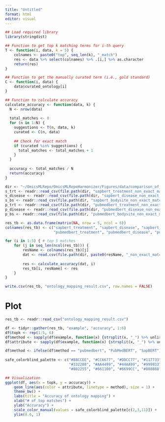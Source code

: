 ```yaml
---
title: "Untitled"
format: html
editor: visual
---
```


```r
## Load required library
library(stringdist)

## Function to get top k matching terms for i-th query
T <- function(i, data, k = 5) {
    colnames <- paste0("top", seq_len(k), "_match")
    res <- data %>% select(colnames) %>% .[i,] %>% as.character
    return(res)
}

## Function to get the manually curated term (i.e., gold standard)
C <- function(i, data) {
    data$curated_ontology[i]
}

## Function to calculate accuracy
calculate_accuracy <- function(data, k) {
  N <- nrow(data)
  
  total_matches <- 0
  for (n in 1:N) {
    suggestions <- T(n, data, k)
    curated <- C(n, data)
    
    ## Check for exact match
    if (curated %in% suggestions) {
      total_matches <- total_matches + 1
    }
  }
  
  accuracy <- total_matches / N
  return(accuracy)
}
```

```r
dir <- "~/OmicsMLRepo/OmicsMLRepoHarmonizer/Figures/data/comparison_of_models"
s_trt <- readr::read_csv(file.path(dir, "sapbert_treatment_non_exact_match_results.csv"))
s_disease <- readr::read_csv(file.path(dir, "sapbert_disease_non_exact_match_results.csv"))
s_bs <- readr::read_csv(file.path(dir, "sapbert_bodysite_non_exact_match_results.csv"))
p_trt <- readr::read_csv(file.path(dir, "pubmedbert_treatment_non_exact_match_results.csv"))
p_disease <- readr::read_csv(file.path(dir, "pubmedbert_disease_non_exact_match_results.csv"))
p_bs <- readr::read_csv(file.path(dir, "pubmedbert_bodysite_non_exact_match_results.csv"))
```

```r
res_tb <- as.data.frame(matrix(NA, nrow = 5, ncol = 6))
colnames(res_tb) <- c("sapbert_treatment", "sapbert_disease", "sapbert_bodysite",
                      "pubmedbert_treatment", "pubmedbert_disease", "pubmedbert_bodysite")

for (i in 1:5) { # top 5 matches
    for (j in seq_len(ncol(res_tb))) {
        resName <- colnames(res_tb)[j]
        dat <- read.csv(file.path(dir, paste0(resName, "_non_exact_match_results.csv")))
        
        res <- calculate_accuracy(dat, i)
        res_tb[i, resName] <- res
    }
}
```

```r
write.csv(res_tb, "ontology_mapping_result.csv", row.names = FALSE)
```

# Plot

```r
res_tb <- readr::read_csv("ontology_mapping_result.csv")
```

```r
df <- tidyr::gather(res_tb, "example", "accuracy", 1:6)
df$topk <- rep(1:5, 6)
df$method <- sapply(df$example, function(x) {strsplit(x, "_") %>% unlist %>% .[1]})
df$attribute <- sapply(df$example, function(x) {strsplit(x, "_") %>% unlist %>% .[2]})

df$method <- ifelse(df$method == "pubmedbert", "PubMedBERT", "SapBERT")
   
safe_colorblind_palette <- c("#88CCEE", "#CC6677", "#DDCC77", "#117733", 
                             "#332288", "#AA4499", "#44AA99", "#999933", 
                             "#882255", "#661100", "#6699CC", "#888888")

## Visualization
ggplot(df, aes(x = topk, y = accuracy)) + 
    geom_line(aes(color = attribute, linetype = method), size = 1) +
    theme_bw() +
    labs(title = "Accuracy of ontology mapping") +
    xlab("# of top matches") + 
    ylab("Accuracy") +
    scale_color_manual(values = safe_colorblind_palette[c(2,3,11)]) +
    ylim(0.6, 1)
```

